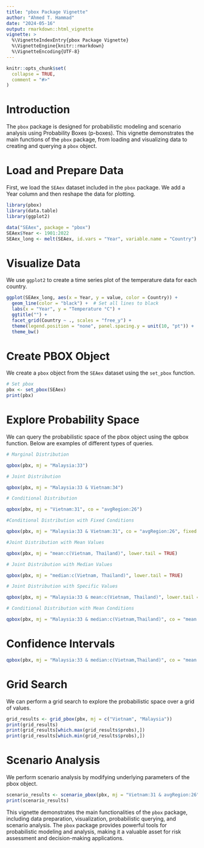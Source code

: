 ```yaml
---
title: "pbox Package Vignette"
author: "Ahmed T. Hammad"
date: "2024-05-16"
output: rmarkdown::html_vignette
vignette: >
  %\VignetteIndexEntry{pbox Package Vignette}
  %\VignetteEngine{knitr::rmarkdown}
  %\VignetteEncoding{UTF-8}
---
```


```r
knitr::opts_chunk$set(
  collapse = TRUE,
  comment = "#>"
)

```
# Introduction

The `pbox` package is designed for probabilistic modeling and scenario analysis using Probability Boxes (p-boxes). This vignette demonstrates the main functions of the `pbox` package, from loading and visualizing data to creating and querying a `pbox` object.

# Load and Prepare Data
First, we load the `SEAex` dataset included in the `pbox` package. We add a Year column and then reshape the data for plotting.

```r

library(pbox)
library(data.table)
library(ggplot2)

data("SEAex", package = "pbox")
SEAex$Year <- 1901:2022
SEAex_long <- melt(SEAex, id.vars = "Year", variable.name = "Country")
```

# Visualize Data
We use `ggplot2` to create a time series plot of the temperature data for each country.

```r
ggplot(SEAex_long, aes(x = Year, y = value, color = Country)) +
  geom_line(color = "black") +  # Set all lines to black
  labs(x = "Year", y = "Temperature °C") +
  ggtitle("") +
  facet_grid(Country ~ ., scales = "free_y") +
  theme(legend.position = "none", panel.spacing.y = unit(10, "pt")) +
  theme_bw()

```



# Create PBOX Object
We create a `pbox` object from the `SEAex` dataset using the `set_pbox` function.

```r
# Set pbox
pbx <- set_pbox(SEAex)
print(pbx)
```


# Explore Probability Space
We can query the probabilistic space of the pbox object using the qpbox function. Below are examples of different types of queries.

```r
# Marginal Distribution

qpbox(pbx, mj = "Malaysia:33")

# Joint Distribution

qpbox(pbx, mj = "Malaysia:33 & Vietnam:34")

# Conditional Distribution

qpbox(pbx, mj = "Vietnam:31", co = "avgRegion:26")

#Conditional Distribution with Fixed Conditions

qpbox(pbx, mj = "Malaysia:33 & Vietnam:31", co = "avgRegion:26", fixed = TRUE)

#Joint Distribution with Mean Values

qpbox(pbx, mj = "mean:c(Vietnam, Thailand)", lower.tail = TRUE)

# Joint Distribution with Median Values

qpbox(pbx, mj = "median:c(Vietnam, Thailand)", lower.tail = TRUE)

# Joint Distribution with Specific Values

qpbox(pbx, mj = "Malaysia:33 & mean:c(Vietnam, Thailand)", lower.tail = TRUE)

# Conditional Distribution with Mean Conditions

qpbox(pbx, mj = "Malaysia:33 & median:c(Vietnam,Thailand)", co = "mean:c(avgRegion)")
```


# Confidence Intervals
```r
qpbox(pbx, mj = "Malaysia:33 & median:c(Vietnam,Thailand)", co = "mean:c(avgRegion)", CI = TRUE, fixed = TRUE)
```

# Grid Search
We can perform a grid search to explore the probabilistic space over a grid of values.

```r
grid_results <- grid_pbox(pbx, mj = c("Vietnam", "Malaysia"))
print(grid_results)
print(grid_results[which.max(grid_results$probs),])
print(grid_results[which.min(grid_results$probs),])

```

# Scenario Analysis
We perform scenario analysis by modifying underlying parameters of the pbox object.
```r
scenario_results <- scenario_pbox(pbx, mj = "Vietnam:31 & avgRegion:26", param_list = list(Vietnam = "mu"))
print(scenario_results)
```


This vignette demonstrates the main functionalities of the `pbox` package, including data preparation, visualization, probabilistic querying, and scenario analysis. The `pbox` package provides powerful tools for probabilistic modeling and analysis, making it a valuable asset for risk assessment and decision-making applications.


